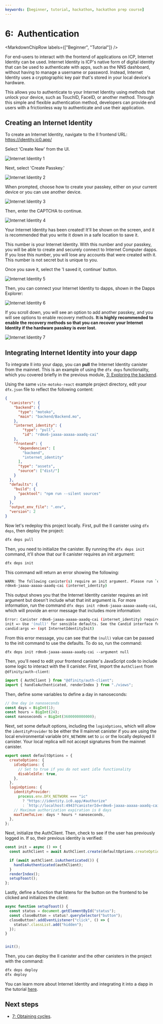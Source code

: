 ```yaml
---
keywords: [beginner, tutorial, hackathon, hackathon prep course]
---
```




# 6:  Authentication

<MarkdownChipRow labels={["Beginner", "Tutorial"]} />



For end-users to interact with the frontend of applications on ICP, Internet Identity can be used. Internet Identity is ICP's native form of digital identity that can be used to authenticate with apps, such as the NNS dashboard, without having to manage a username or password. Instead, Internet Identity uses a cryptographic key pair that's stored in your local device's hardware.

This allows you to authenticate to your Internet Identity using methods that unlock your device, such as TouchID, FaceID, or another method. Through this simple and flexible authentication method, developers can provide end users with a frictionless way to authenticate and use their application.

## Creating an Internet Identity

To create an Internet Identity, navigate to the II frontend URL: https://identity.ic0.app/

Select 'Create New' from the UI.

![Internet Identity 1](_attachments/II_1.png)

Next, select 'Create Passkey.'

![Internet Identity 2](_attachments/II_2.png)

When prompted, choose how to create your passkey, either on your current device or you can use another device.

![Internet Identity 3](_attachments/II_3.png)

Then, enter the CAPTCHA to continue.

![Internet Identity 4](_attachments/II_4.png)

Your Internet Identity has been created! It'll be shown on the screen, and it is recommended that you write it down in a safe location to save it.

This number is your Internet Identity. With this number and your passkey, you will be able to create and securely connect to Internet Computer dapps. If you lose this number, you will lose any accounts that were created with it. This number is not secret but is unique to you.

Once you save it, select the 'I saved it, continue' button.

![Internet Identity 5](_attachments/II_5.png)

Then, you can connect your Internet Identity to dapps, shown in the Dapps Explorer:

![Internet Identity 6](_attachments/II_6.png)

If you scroll down, you will see an option to add another passkey, and you will see options to enable recovery methods. **It is highly recommended to enable the recovery methods so that you can recover your Internet Identity if the hardware passkey is ever lost.**

![Internet Identity 7](_attachments/II_7.png)

## Integrating Internet Identity into your dapp

To integrate II into your dapp, you can **pull** the Internet Identity canister from the mainnet. This is an example of using the `dfx deps` functionality, which you covered briefly in the previous module, [3: Exploring the backend](/docs/current/tutorials/hackathon-prep-course/exploring-the-backend).

Using the same `vite-motoko-react` example project directory, edit your `dfx.json` file to reflect the following content:

```json title="dfx.json"
{
  "canisters": {
    "backend": {
      "type": "motoko",
      "main": "backend/Backend.mo",
    },
    "internet_identity": {
        "type": "pull",
        "id": "rdmx6-jaaaa-aaaaa-aaadq-cai"
    },
    "frontend": {
      "dependencies": [
        "backend",
        "internet_identity"
      ],
      "type": "assets",
      "source": ["dist/"]
    }
  },
  "defaults": {
    "build": {
      "packtool": "npm run --silent sources"
    }
  },
  "output_env_file": ".env",
  "version": 2
}
```

Now let's redeploy this project locally. First, pull the II canister using `dfx deps`, then deploy the project:

```bash
dfx deps pull
```

Then, you need to initialize the canister. By running the `dfx deps init` command, it'll show that our II canister requires an init argument:

```bash
dfx deps init
```

This command will return an error showing the following:

```bash
WARN: The following canister(s) require an init argument. Please run `dfx deps init <NAME/PRINCIPAL>` to set them individually:
rdmx6-jaaaa-aaaaa-aaadq-cai (internet_identity)
```

This output shows you that the Internet Identity canister requires an init argument but doesn't include what that init argument is. For more information, run the command `dfx deps init rdmx6-jaaaa-aaaaa-aaadq-cai`, which will provide an error message that includes more information:

```bash
Error: Canister rdmx6-jaaaa-aaaaa-aaadq-cai (internet_identity) requires an init argument. The following info might be helpful:
init => Use '(null)' for sensible defaults. See the Candid interface for more details.
candid:args => (opt InternetIdentityInit)
```

From this error message, you can see that the `(null)` value can be passed to the init command to use the defaults. To do so, run the command:

```
dfx deps init rdmx6-jaaaa-aaaaa-aaadq-cai --argument null
```

Then, you'll need to edit your frontend canister's JavaScript code to include some logic to interact with the II canister. First, import the `AuthClient` from `@dfinity/auth-client`:

```javascript title="src/declarations/frontend/index.js"
import { AuthClient } from "@dfinity/auth-client";
import { handleAuthenticated, renderIndex } from "./views";
```

Then, define some variables to define a day in nanoseconds:

```javascript title="src/declarations/frontend/index.js"
// One day in nanoseconds
const days = BigInt(1);
const hours = BigInt(24);
const nanoseconds = BigInt(3600000000000);
```

Next, set some default options, including the `loginOptions`, which will allow the `identityProvider` to be either the II mainnet canister if you are using the local environmental variable `DFX_NETWORK` set to `ic` or the locally deployed II canister. Your local replica will not accept signatures from the mainnet canister.

```javascript title="src/declarations/frontend/index.js"
export const defaultOptions = {
  createOptions: {
    idleOptions: {
      // Set to true if you do not want idle functionality
      disableIdle: true,
    },
  },
  loginOptions: {
    identityProvider:
      process.env.DFX_NETWORK === "ic"
        ? "https://identity.ic0.app/#authorize"
        : `http://localhost:4943?canisterId=rdmx6-jaaaa-aaaaa-aaadq-cai#authorize`,
    // Maximum authorization expiration is 8 days
    maxTimeToLive: days * hours * nanoseconds,
  },
};
```

Next, initialize the AuthClient. Then, check to see if the user has previously logged in. If so, their previous identity is verified:

```javascript title="src/declarations/frontend/index.js"
const init = async () => {
  const authClient = await AuthClient.create(defaultOptions.createOptions);

  if (await authClient.isAuthenticated()) {
    handleAuthenticated(authClient);
  }
  renderIndex();
  setupToast();
};
```

Lastly, define a function that listens for the button on the frontend to be clicked and initializes the client:

```javascript title="src/declarations/frontend/index.js"
async function setupToast() {
  const status = document.getElementById("status");
  const closeButton = status?.querySelector("button");
  closeButton?.addEventListener("click", () => {
    status?.classList.add("hidden");
  });
}


init();
```

Then, you can deploy the II canister and the other canisters in the project with the command:

```bash
dfx deps deploy
dfx deploy
```

You can learn more about Internet Identity and integrating it into a dapp in the tutorial [here](/docs/current/tutorials/developer-liftoff/level-3/3.5-identities-and-auth).

## Next steps

- [7: Obtaining cycles](/docs/current/tutorials/hackathon-prep-course/obtaining-cycles).